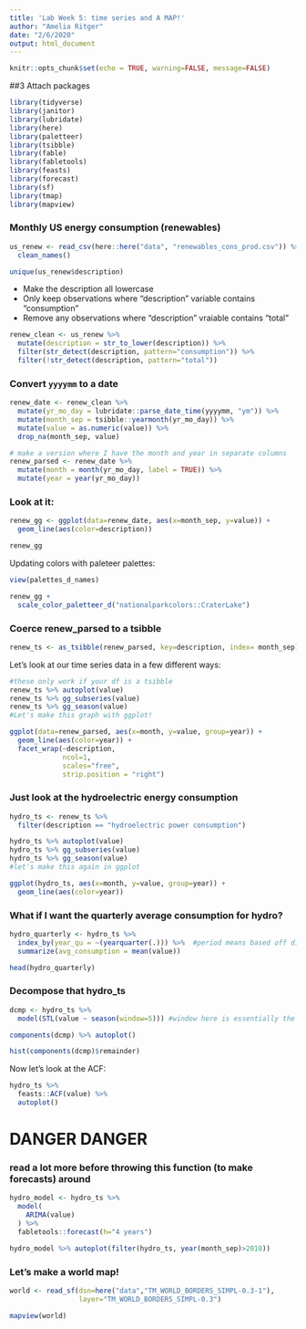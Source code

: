```yaml
---
title: 'Lab Week 5: time series and A MAP!'
author: "Amelia Ritger"
date: "2/6/2020"
output: html_document
---
```


```r
knitr::opts_chunk$set(echo = TRUE, warning=FALSE, message=FALSE)
```

##3 Attach packages
```r
library(tidyverse)
library(janitor)
library(lubridate)
library(here)
library(paletteer)
library(tsibble)
library(fable)
library(fabletools)
library(feasts)
library(forecast)
library(sf)
library(tmap)
library(mapview)
```

### Monthly US energy consumption (renewables)
```r
us_renew <- read_csv(here::here("data", "renewables_cons_prod.csv")) %>% 
  clean_names()

unique(us_renew$description)
```

- Make the description all lowercase
- Only keep observations where "description" variable contains "consumption"
- Remove any observations where "description" vraiable contains "total"

```r
renew_clean <- us_renew %>%
  mutate(description = str_to_lower(description)) %>% 
  filter(str_detect(description, pattern="consumption")) %>% 
  filter(!str_detect(description, pattern="total"))
```

### Convert `yyyymm` to a date
```r
renew_date <- renew_clean %>% 
  mutate(yr_mo_day = lubridate::parse_date_time(yyyymm, "ym")) %>% 
  mutate(month_sep = tsibble::yearmonth(yr_mo_day)) %>% 
  mutate(value = as.numeric(value)) %>% 
  drop_na(month_sep, value)

# make a version where I have the month and year in separate columns
renew_parsed <- renew_date %>% 
  mutate(month = month(yr_mo_day, label = TRUE)) %>% 
  mutate(year = year(yr_mo_day))
```

### Look at it:
```r
renew_gg <- ggplot(data=renew_date, aes(x=month_sep, y=value)) +
  geom_line(aes(color=description))

renew_gg
```

Updating colors with paleteer palettes:
```r
view(palettes_d_names)

renew_gg + 
  scale_color_paletteer_d("nationalparkcolors::CraterLake")
```

### Coerce renew_parsed to a tsibble
```r
renew_ts <- as_tsibble(renew_parsed, key=description, index= month_sep)
```

Let's look at our time series data in a few different ways:
```r
#these only work if your df is a tsibble
renew_ts %>% autoplot(value)
renew_ts %>% gg_subseries(value)
renew_ts %>% gg_season(value)
#Let's make this graph with ggplot!

ggplot(data=renew_parsed, aes(x=month, y=value, group=year)) +
  geom_line(aes(color=year)) +
  facet_wrap(~description,
             ncol=1,
             scales="free",
             strip.position = "right")
```

### Just look at the hydroelectric energy consumption
```r
hydro_ts <- renew_ts %>% 
  filter(description == "hydroelectric power consumption")

hydro_ts %>% autoplot(value)
hydro_ts %>% gg_subseries(value)
hydro_ts %>% gg_season(value)
#let's make this again in ggplot

ggplot(hydro_ts, aes(x=month, y=value, group=year)) +
  geom_line(aes(color=year))
```

### What if I want the quarterly average consumption for hydro?
```r
hydro_quarterly <- hydro_ts %>% 
  index_by(year_qu = ~(yearquarter(.))) %>%  #period means based off different groups that exist
  summarize(avg_consumption = mean(value))

head(hydro_quarterly)
```

### Decompose that hydro_ts
```r
dcmp <- hydro_ts %>% 
  model(STL(value ~ season(window=5))) #window here is essentially the lag for the seasonal component (hence not homogenous across the board)

components(dcmp) %>% autoplot()
```

```r
hist(components(dcmp)$remainder)
```

Now let's look at the ACF:
```r
hydro_ts %>% 
  feasts::ACF(value) %>% 
  autoplot()
```

# **DANGER DANGER**

### read a lot more before throwing this function (to make forecasts) around
```r
hydro_model <- hydro_ts %>% 
  model(
    ARIMA(value)
  ) %>% 
  fabletools::forecast(h="4 years")

hydro_model %>% autoplot(filter(hydro_ts, year(month_sep)>2010))
```

### Let's make a world map!
```r
world <- read_sf(dsn=here("data","TM_WORLD_BORDERS_SIMPL-0.3-1"),
                 layer="TM_WORLD_BORDERS_SIMPL-0.3")

mapview(world)
```



